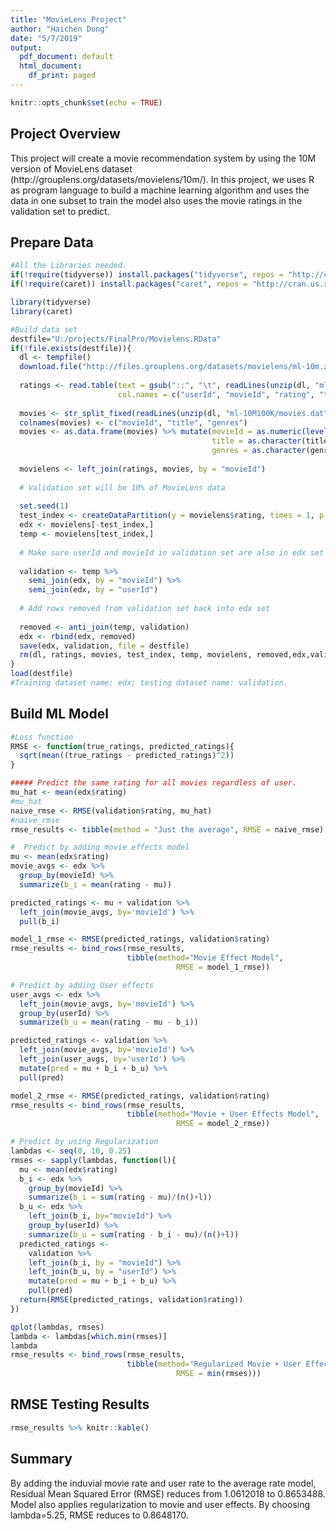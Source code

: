 ---
title: "MovieLens Project"
author: "Haichen Dong"
date: "5/7/2019"
output:
  pdf_document: default
  html_document:
    df_print: paged
---

```{r setup}
knitr::opts_chunk$set(echo = TRUE)
```

## Project Overview

This project will create a movie recommendation system by using the 10M version of MovieLens dataset (http://grouplens.org/datasets/movielens/10m/). In this project, we uses R as program language to build a machine learning algorithm and uses the data in one subset to train the model also uses the movie ratings in the validation set to predict. 

## Prepare Data

```{r message=FALSE, warning==FALSE}
#All the Libraries needed.
if(!require(tidyverse)) install.packages("tidyverse", repos = "http://cran.us.r-project.org")
if(!require(caret)) install.packages("caret", repos = "http://cran.us.r-project.org")

library(tidyverse)
library(caret)
```

```{r dataset}
#Build data set
destfile="U:/projects/FinalPro/Movielens.RData"
if(!file.exists(destfile)){
  dl <- tempfile()
  download.file("http://files.grouplens.org/datasets/movielens/ml-10m.zip", dl)
  
  ratings <- read.table(text = gsub("::", "\t", readLines(unzip(dl, "ml-10M100K/ratings.dat"))),
                        col.names = c("userId", "movieId", "rating", "timestamp"))
  
  movies <- str_split_fixed(readLines(unzip(dl, "ml-10M100K/movies.dat")), "\\::", 3)
  colnames(movies) <- c("movieId", "title", "genres")
  movies <- as.data.frame(movies) %>% mutate(movieId = as.numeric(levels(movieId))[movieId],
                                             title = as.character(title),
                                             genres = as.character(genres))
  
  movielens <- left_join(ratings, movies, by = "movieId")
  
  # Validation set will be 10% of MovieLens data
  
  set.seed(1)
  test_index <- createDataPartition(y = movielens$rating, times = 1, p = 0.1, list = FALSE)
  edx <- movielens[-test_index,]
  temp <- movielens[test_index,]
  
  # Make sure userId and movieId in validation set are also in edx set
  
  validation <- temp %>% 
    semi_join(edx, by = "movieId") %>%
    semi_join(edx, by = "userId")
  
  # Add rows removed from validation set back into edx set
  
  removed <- anti_join(temp, validation)
  edx <- rbind(edx, removed)
  save(edx, validation, file = destfile)
  rm(dl, ratings, movies, test_index, temp, movielens, removed,edx,validation)
}
load(destfile)
#Training dataset name: edx; testing dataset name: validation.
```

## Build ML Model
```{r RMSE }
#Loss function
RMSE <- function(true_ratings, predicted_ratings){
  sqrt(mean((true_ratings - predicted_ratings)^2))
}
```

```{r average }
##### Predict the same rating for all movies regardless of user.
mu_hat <- mean(edx$rating)
#mu_hat
naive_rmse <- RMSE(validation$rating, mu_hat)
#naive_rmse
rmse_results <- tibble(method = "Just the average", RMSE = naive_rmse)
```

```{r Movie }
#  Predict by adding movie effects model
mu <- mean(edx$rating) 
movie_avgs <- edx %>% 
  group_by(movieId) %>% 
  summarize(b_i = mean(rating - mu))

predicted_ratings <- mu + validation %>% 
  left_join(movie_avgs, by='movieId') %>%
  pull(b_i)

model_1_rmse <- RMSE(predicted_ratings, validation$rating)
rmse_results <- bind_rows(rmse_results,
                          tibble(method="Movie Effect Model",  
                                     RMSE = model_1_rmse))
```

```{r User }
# Predict by adding User effects
user_avgs <- edx %>% 
  left_join(movie_avgs, by='movieId') %>%
  group_by(userId) %>%
  summarize(b_u = mean(rating - mu - b_i))

predicted_ratings <- validation %>% 
  left_join(movie_avgs, by='movieId') %>%
  left_join(user_avgs, by='userId') %>%
  mutate(pred = mu + b_i + b_u) %>%
  pull(pred)

model_2_rmse <- RMSE(predicted_ratings, validation$rating)
rmse_results <- bind_rows(rmse_results,
                          tibble(method="Movie + User Effects Model",  
                                     RMSE = model_2_rmse))
```

```{r Regularization }
# Predict by using Regularization
lambdas <- seq(0, 10, 0.25)
rmses <- sapply(lambdas, function(l){
  mu <- mean(edx$rating)
  b_i <- edx %>% 
    group_by(movieId) %>%
    summarize(b_i = sum(rating - mu)/(n()+l))
  b_u <- edx %>% 
    left_join(b_i, by="movieId") %>%
    group_by(userId) %>%
    summarize(b_u = sum(rating - b_i - mu)/(n()+l))
  predicted_ratings <- 
    validation %>% 
    left_join(b_i, by = "movieId") %>%
    left_join(b_u, by = "userId") %>%
    mutate(pred = mu + b_i + b_u) %>%
    pull(pred)
  return(RMSE(predicted_ratings, validation$rating))
})

qplot(lambdas, rmses)  
lambda <- lambdas[which.min(rmses)]
lambda
rmse_results <- bind_rows(rmse_results,
                          tibble(method="Regularized Movie + User Effect Model",  
                                     RMSE = min(rmses)))

```
## RMSE Testing Results
```{r Results }
rmse_results %>% knitr::kable()
```


## Summary
By adding the induvial movie rate and user rate to the average rate model, Residual Mean Squared Error (RMSE) reduces from 1.0612018 to 0.8653488. Model also applies regularization to movie and user effects. By choosing lambda=5.25, RMSE reduces to 0.8648170.




